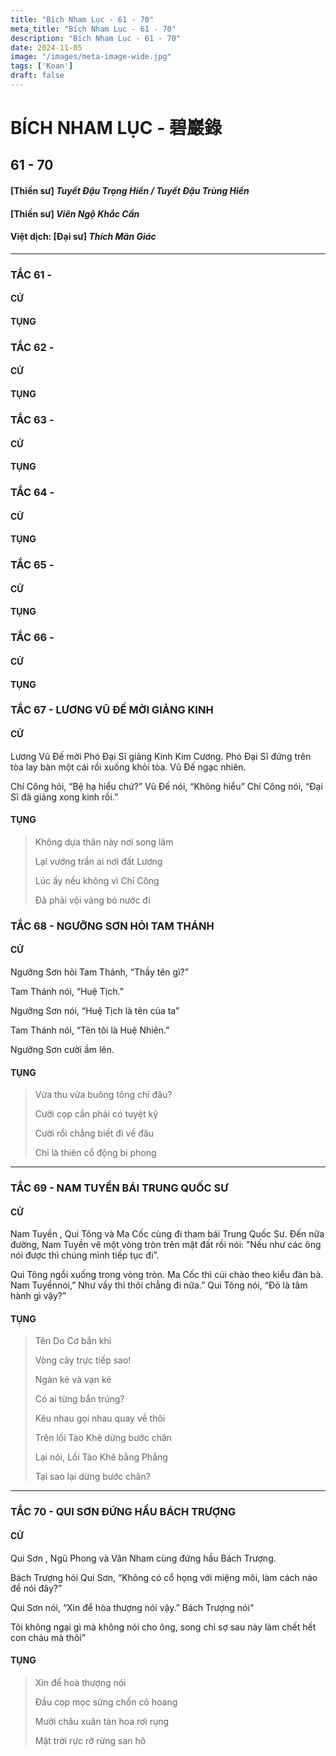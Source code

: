 ```yaml
---
title: "Bích Nham Lục - 61 - 70"
meta_title: "Bích Nham Lục - 61 - 70"
description: "Bích Nham Lục - 61 - 70"
date: 2024-11-05
image: "/images/meta-image-wide.jpg"
tags: ['Koan']
draft: false
---
```


<div class="container vi-koans">

  # BÍCH NHAM LỤC - 碧巖錄
  ## 61 - 70

  #### [Thiền sư] <em>Tuyết Đậu Trọng Hiển / Tuyết Đậu Trùng Hiển</em>

  #### [Thiền sư] <em>Viên Ngộ Khắc Cần</em>

  #### Việt dịch: [Đại sư] <em>Thích Mãn Giác</em>

***

<div>

  ### TẮC 61 - 

  #### CỬ



  #### TỤNG



</div>

<div>

  ### TẮC 62 - 

  #### CỬ



  #### TỤNG



</div>

<div>

  ### TẮC 63 - 

  #### CỬ



  #### TỤNG



</div>


<div>

  ### TẮC 64 - 

  #### CỬ



  #### TỤNG



</div>


<div>

  ### TẮC 65 - 

  #### CỬ



  #### TỤNG



</div>

<div>

  ### TẮC 66 - 

  #### CỬ



  #### TỤNG



</div>


<div>

  ### TẮC 67 - LƯƠNG VŨ ĐẾ MỜI GIẢNG KINH

  #### CỬ

Lương Vũ Đế mời Phó Đại Sĩ giảng Kinh Kim Cương. 
Phó Đại Sĩ đứng trên tòa lay bàn một cái rồi xuống khỏi tòa. Vũ Đế ngạc nhiên.

Chí Công hỏi, “Bệ hạ hiểu chứ?” 
Vũ Đế nói, “Không hiểu” 
Chí Công nói, “Đại Sĩ đã giảng xong kinh rồi.”

  #### TỤNG

> Không dựa thân này nơi song lâm
>
> Lại vướng trần ai nơi đất Lương
>
> Lúc ấy nếu không vì Chí Công
>
> Đã phải vội vàng bỏ nước đi

</div>

<div>

  ### TẮC 68 - NGƯỠNG SƠN HỎI TAM THÁNH

  #### CỬ

Ngưỡng Sơn hỏi Tam Thánh, “Thầy tên gì?” 

Tam Thánh nói, “Huệ Tịch.” 

Ngưỡng Sơn nói, “Huệ Tịch là tên của ta” 

Tam Thánh nói, “Tên tôi là Huệ Nhiên.” 

Ngưỡng Sơn cười ầm lên.

  #### TỤNG

> Vừa thu vừa buông tông chỉ đâu?
>
> Cưỡi cọp cần phải có tuyệt kỹ
>
> Cười rồi chẳng biết đi về đâu
>
> Chỉ là thiên cổ động bi phong

</div>


***

<div>

  ### TẮC 69 - NAM TUYỀN BÁI TRUNG QUỐC SƯ

  #### CỬ

Nam Tuyền , Qui Tông và Ma Cốc cùng đi tham bái Trung Quốc Sư. 
Đến nữa đường, Nam Tuyền vẽ một vòng tròn trên mặt đất rồi nói: ”Nếu như các ông nói được thì chúng mình tiếp tục đi”.

Qui Tông ngồi xuống trong vòng tròn. Ma Cốc thì cúi chào theo kiểu đàn bà. 
Nam Tuyềnnói,” Như vầy thì thôi chẳng đi nữa.” Qui Tông nói, “Đó là tâm hành gì vậy?”

  #### TỤNG

> Tên Do Cơ bắn khỉ
>
> Vòng cây trực tiếp sao!
>
> Ngàn kẻ và vạn kẻ
>
> Có ai từng bắn trúng?
>
> Kêu nhau gọi nhau quay về thôi
>
> Trên lối Tào Khê dừng bước chân
>
> Lại nói, Lối Tào Khê bằng Phẳng
>
> Tại sao lại dừng bước chân?

</div>

***

<div>

  ### TẮC 70 - QUI SƠN ĐỨNG HẦU BÁCH TRƯỢNG

  #### CỬ

Qui Sơn , Ngũ Phong và Vân Nham cùng đứng hầu Bách Trượng. 

Bách Trượng hỏi Qui Sơn, “Không có cổ họng với miệng môi, làm cách nào để nói đây?”

Qui Sơn nói, “Xin để hòa thượng nói vậy.” Bách Trượng nói“ 

Tôi không ngại gì mà không nói cho ông, song chỉ sợ sau này làm chết hết con cháu mà thôi”

  #### TỤNG

> Xin để hoà thượng nói
>
> Đầu cọp mọc sừng chốn cỏ hoang
>
> Mười châu xuân tàn hoa rơi rụng
>
> Mặt trời rực rỡ rừng san hô

</div>

</div>